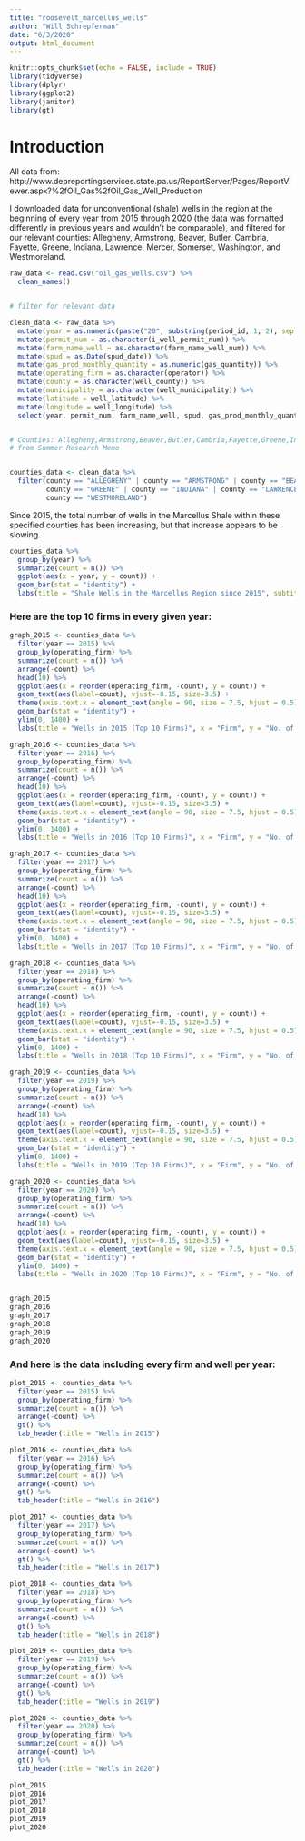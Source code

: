```yaml
---
title: "roosevelt_marcellus_wells"
author: "Will Schrepferman"
date: "6/3/2020"
output: html_document
---
```


```r
knitr::opts_chunk$set(echo = FALSE, include = TRUE)
library(tidyverse)
library(dplyr)
library(ggplot2)
library(janitor)
library(gt)
```

# Introduction

All data from: http://www.depreportingservices.state.pa.us/ReportServer/Pages/ReportViewer.aspx?%2fOil_Gas%2fOil_Gas_Well_Production

I downloaded data for unconventional (shale) wells in the region at the beginning of every year from 2015 through 2020 (the data was formatted differently in previous years and wouldn't be comparable), and filtered for our relevant counties: Allegheny, Armstrong, Beaver, Butler, Cambria, Fayette, Greene, Indiana, Lawrence, Mercer, Somerset, Washington, and Westmoreland.

```r
raw_data <- read.csv("oil_gas_wells.csv") %>%
  clean_names()


# filter for relevant data

clean_data <- raw_data %>%
  mutate(year = as.numeric(paste("20", substring(period_id, 1, 2), sep = ""))) %>%
  mutate(permit_num = as.character(i_well_permit_num)) %>%
  mutate(farm_name_well = as.character(farm_name_well_num)) %>%
  mutate(spud = as.Date(spud_date)) %>%
  mutate(gas_prod_monthly_quantity = as.numeric(gas_quantity)) %>%
  mutate(operating_firm = as.character(operator)) %>%
  mutate(county = as.character(well_county)) %>%
  mutate(municipality = as.character(well_municipality)) %>%
  mutate(latitude = well_latitude) %>%
  mutate(longitude = well_longitude) %>%
  select(year, permit_num, farm_name_well, spud, gas_prod_monthly_quantity, operating_firm, county, municipality, latitude, longitude)


# Counties: Allegheny,Armstrong,Beaver,Butler,Cambria,Fayette,Greene,Indiana,Lawrence,Mercer,Somerset,Washington,and Westmoreland
# from Summer Research Memo


counties_data <- clean_data %>%
  filter(county == "ALLEGHENY" | county == "ARMSTRONG" | county == "BEAVER" | county == "BUTLER" | county == "CAMBRIA" | county == "FAYETTE" | 
         county == "GREENE" | county == "INDIANA" | county == "LAWRENCE" | county == "MERCER" | county == "SOMERSET" | county == "WASHINGTON" | 
         county == "WESTMORELAND")


```


Since 2015, the total number of wells in the Marcellus Shale within these specified counties has been increasing, but that increase appears to be slowing.

```r
counties_data %>%
  group_by(year) %>%
  summarize(count = n()) %>%
  ggplot(aes(x = year, y = count)) +
  geom_bar(stat = "identity") +
  labs(title = "Shale Wells in the Marcellus Region since 2015", subtitle = "Relevant Counties")
```



### Here are the top 10 firms in every given year:

```r
graph_2015 <- counties_data %>%
  filter(year == 2015) %>%
  group_by(operating_firm) %>%
  summarize(count = n()) %>%
  arrange(-count) %>%
  head(10) %>%
  ggplot(aes(x = reorder(operating_firm, -count), y = count)) +
  geom_text(aes(label=count), vjust=-0.15, size=3.5) +
  theme(axis.text.x = element_text(angle = 90, size = 7.5, hjust = 0.5)) +
  geom_bar(stat = "identity") + 
  ylim(0, 1400) +
  labs(title = "Wells in 2015 (Top 10 Firms)", x = "Firm", y = "No. of Wells")

graph_2016 <- counties_data %>%
  filter(year == 2016) %>%
  group_by(operating_firm) %>%
  summarize(count = n()) %>%
  arrange(-count) %>%
  head(10) %>%
  ggplot(aes(x = reorder(operating_firm, -count), y = count)) +
  geom_text(aes(label=count), vjust=-0.15, size=3.5) +
  theme(axis.text.x = element_text(angle = 90, size = 7.5, hjust = 0.5)) +
  geom_bar(stat = "identity") + 
  ylim(0, 1400) +
  labs(title = "Wells in 2016 (Top 10 Firms)", x = "Firm", y = "No. of Wells")

graph_2017 <- counties_data %>%
  filter(year == 2017) %>%
  group_by(operating_firm) %>%
  summarize(count = n()) %>%
  arrange(-count) %>%
  head(10) %>%
  ggplot(aes(x = reorder(operating_firm, -count), y = count)) +
  geom_text(aes(label=count), vjust=-0.15, size=3.5) +
  theme(axis.text.x = element_text(angle = 90, size = 7.5, hjust = 0.5)) +
  geom_bar(stat = "identity") + 
  ylim(0, 1400) +
  labs(title = "Wells in 2017 (Top 10 Firms)", x = "Firm", y = "No. of Wells")

graph_2018 <- counties_data %>%
  filter(year == 2018) %>%
  group_by(operating_firm) %>%
  summarize(count = n()) %>%
  arrange(-count) %>%
  head(10) %>%
  ggplot(aes(x = reorder(operating_firm, -count), y = count)) +
  geom_text(aes(label=count), vjust=-0.15, size=3.5) +
  theme(axis.text.x = element_text(angle = 90, size = 7.5, hjust = 0.5)) +
  geom_bar(stat = "identity") + 
  ylim(0, 1400) +
  labs(title = "Wells in 2018 (Top 10 Firms)", x = "Firm", y = "No. of Wells")

graph_2019 <- counties_data %>%
  filter(year == 2019) %>%
  group_by(operating_firm) %>%
  summarize(count = n()) %>%
  arrange(-count) %>%
  head(10) %>%
  ggplot(aes(x = reorder(operating_firm, -count), y = count)) +
  geom_text(aes(label=count), vjust=-0.15, size=3.5) +
  theme(axis.text.x = element_text(angle = 90, size = 7.5, hjust = 0.5)) +
  geom_bar(stat = "identity") + 
  ylim(0, 1400) +
  labs(title = "Wells in 2019 (Top 10 Firms)", x = "Firm", y = "No. of Wells")

graph_2020 <- counties_data %>%
  filter(year == 2020) %>%
  group_by(operating_firm) %>%
  summarize(count = n()) %>%
  arrange(-count) %>%
  head(10) %>%
  ggplot(aes(x = reorder(operating_firm, -count), y = count)) +
  geom_text(aes(label=count), vjust=-0.15, size=3.5) +
  theme(axis.text.x = element_text(angle = 90, size = 7.5, hjust = 0.5)) +
  geom_bar(stat = "identity") + 
  ylim(0, 1400) +
  labs(title = "Wells in 2020 (Top 10 Firms)", x = "Firm", y = "No. of Wells")


graph_2015
graph_2016
graph_2017
graph_2018
graph_2019
graph_2020

```



### And here is the data including every firm and well per year:

```r
plot_2015 <- counties_data %>%
  filter(year == 2015) %>%
  group_by(operating_firm) %>%
  summarize(count = n()) %>%
  arrange(-count) %>%
  gt() %>%
  tab_header(title = "Wells in 2015")

plot_2016 <- counties_data %>%
  filter(year == 2016) %>%
  group_by(operating_firm) %>%
  summarize(count = n()) %>%
  arrange(-count) %>%
  gt() %>%
  tab_header(title = "Wells in 2016")

plot_2017 <- counties_data %>%
  filter(year == 2017) %>%
  group_by(operating_firm) %>%
  summarize(count = n()) %>%
  arrange(-count) %>%
  gt() %>%
  tab_header(title = "Wells in 2017")

plot_2018 <- counties_data %>%
  filter(year == 2018) %>%
  group_by(operating_firm) %>%
  summarize(count = n()) %>%
  arrange(-count) %>%
  gt() %>%
  tab_header(title = "Wells in 2018")

plot_2019 <- counties_data %>%
  filter(year == 2019) %>%
  group_by(operating_firm) %>%
  summarize(count = n()) %>%
  arrange(-count) %>%
  gt() %>%
  tab_header(title = "Wells in 2019")

plot_2020 <- counties_data %>%
  filter(year == 2020) %>%
  group_by(operating_firm) %>%
  summarize(count = n()) %>%
  arrange(-count) %>%
  gt() %>%
  tab_header(title = "Wells in 2020")

plot_2015
plot_2016
plot_2017
plot_2018
plot_2019
plot_2020
```




